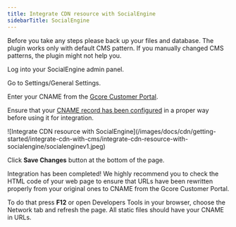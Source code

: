 ---
title: Integrate CDN resource with SocialEngine
sidebarTitle: SocialEngine
---

Before you take any steps please back up your files and database. The plugin works only with default CMS pattern. If you manually changed CMS patterns, the plugin might not help you.

Log into your SocialEngine admin panel.

Go to Settings/General Settings.

Enter your CNAME from the [Gcore Customer Portal](https://accounts.gcore.com/reports/dashboard).

Ensure that your [CNAME record has been configured](/cdn/cdn-resource-options/general/create-and-set-a-custom-domain-for-the-content-delivery-via-cdn) in a proper way before using it for integration. 


<Frame>![Integrate CDN resource with SocialEngine](/images/docs/cdn/getting-started/integrate-cdn-with-cms/integrate-cdn-resource-with-socialengine/socialenginev1.jpeg)</Frame>



Click **Save Changes** button at the bottom of the page. 

Integration has been completed! We highly recommend you to check the HTML code of your web page to ensure that URLs have been rewritten properly from your original ones to CNAME from the Gcore Customer Portal.

To do that press **F12** or open Developers Tools in your browser, choose the Network tab and refresh the page. All static files should have your CNAME in URLs.